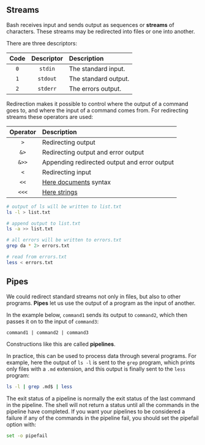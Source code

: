## Streams

Bash receives input and sends output as sequences or **streams** of characters. These streams may be redirected into files or one into another.

There are three descriptors:

| Code | Descriptor | Description          |
| :--: | :--------: | :------------------- |
| `0`  | `stdin`    | The standard input.  |
| `1`  | `stdout`   | The standard output. |
| `2`  | `stderr`   | The errors output.   |

Redirection makes it possible to control where the output of a command goes to, and where the input of a command comes from. For redirecting streams these operators are used:

| Operator | Description                                  |
| :------: | :------------------------------------------- |
| `>`      | Redirecting output                           |
| `&>`     | Redirecting output and error output          |
| `&>>`    | Appending redirected output and error output |
| `<`      | Redirecting input                            |
| `<<`     | [Here documents](http://tldp.org/LDP/abs/html/here-docs.html) syntax |
| `<<<`    | [Here strings](http://www.tldp.org/LDP/abs/html/x17837.html) |

```bash
# output of ls will be written to list.txt
ls -l > list.txt

# append output to list.txt
ls -a >> list.txt

# all errors will be written to errors.txt
grep da * 2> errors.txt

# read from errors.txt
less < errors.txt
```

## Pipes

We could redirect standard streams not only in files, but also to other programs. **Pipes** let us use the output of a program as the input of another.

In the example below, `command1` sends its output to `command2`, which then passes it on to the input of `command3`:

```
command1 | command2 | command3
```

Constructions like this are called **pipelines**.

In practice, this can be used to process data through several programs. For example, here the output of `ls -l` is sent to the `grep` program, which  prints only files with a `.md` extension, and this output is finally sent to the `less` program:

```bash
ls -l | grep .md$ | less
```

The exit status of a pipeline is normally the exit status of the last command in the pipeline. The shell will not return a status until all the commands in the pipeline have completed. If you want your pipelines to be considered a failure if any of the commands in the pipeline fail, you should set the pipefail option with:

```bash
set -o pipefail
```


